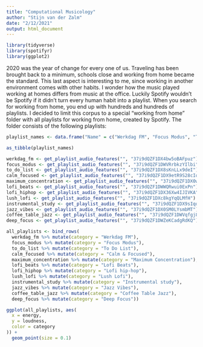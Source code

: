 ```yaml
---
title: "Computational Musicology"
author: "Stijn van der Zalm"
date: "2/12/2021"
output: html_document
---
```


```r
library(tidyverse)
library(spotifyr)
library(ggplot2)
```

2020 was the year of change for every one of us. Traveling has been brought back to a minimum, schools close and working from home became the standard. This last aspect is interesting to me, since working in another environment comes with other habits. I wonder how the music played working at homes differs from music at the office. 
Luckily Spotify wouldn't be Spotify if it didn't turn every human habit into a playlist. When you search for working from home, you end up with hundreds and hundreds of playlists. I decided to limit this corpus to a special "working from home" folder with all playlists for working from home, created by Spotify. The folder consists of the following playlists:

```r
playlist_names <- data.frame("Name" = c("Werkdag FM", "Focus Modus", "To Do List", "Calm & Focused", "Maximum Concentration", "Lo-Fi Beats", 'Lofi Hip-Hop', 'Lush Lofi', 'Instrumental Study', "Jazz Vibes", "Coffee Table Jazz", "Deep Focus"), "Number of songs" = c("250", "59", "100", "102", "180", "450", "100", "190", "285", "300", "143", "194"))
```

```r
as_tibble(playlist_names)
```

```r
werkdag_fm <- get_playlist_audio_features("", "37i9dQZF1DX4bw5oBAFpuz")
focus_modus <- get_playlist_audio_features("", "37i9dQZF1DWVRrbkzYIlbi")
to_do_list <- get_playlist_audio_features("", "37i9dQZF1DX8sKnLLx9deI")
calm_focused <- get_playlist_audio_features("", "37i9dQZF1DX9etR9S28cIo")
maximum_concentration <- get_playlist_audio_features("", "37i9dQZF1DX0wdQKgYFb7Q")
lofi_beats <- get_playlist_audio_features("", "37i9dQZF1DWWQRwui0ExPn")
lofi_hiphop <- get_playlist_audio_features("", "37i9dQZF1DX36Xw4IJIVKA")
lush_lofi <- get_playlist_audio_features("", "37i9dQZF1DXc8kgYqQLMfH")
instrumental_study <- get_playlist_audio_features("", "37i9dQZF1DX9sIqqvKsjG8")
jazz_vibes <- get_playlist_audio_features("", "37i9dQZF1DX0SM0LYsmbMT")
coffee_table_jazz <- get_playlist_audio_features("", "37i9dQZF1DWVqfgj8NZEp1")
deep_focus <- get_playlist_audio_features("", "37i9dQZF1DWZeKCadgRdKQ")

all_playlists <- bind_rows(
  werkdag_fm %>% mutate(category = "Werkdag FM"), 
  focus_modus %>% mutate(category = "Focus Modus"), 
  to_do_list %>% mutate(category = "To Do List"), 
  calm_focused %>% mutate(category = "Calm & Focused"), 
  maximum_concentration %>% mutate(category = "Maximum Concentration"), 
  lofi_beats %>% mutate(category = "Lofi Beats"), 
  lofi_hiphop %>% mutate(category = "Lofi hip-hop"), 
  lush_lofi %>% mutate(category = "Lush Lofi"), 
  instrumental_study %>% mutate(category = "Instrumental study"), 
  jazz_vibes %>% mutate(category = "Jazz Vibes"), 
  coffee_table_jazz %>% mutate(category = "Coffee Table Jazz"), 
  deep_focus %>% mutate(category = "Deep Focus"))
```

```r
ggplot(all_playlists, aes(
  x = energy, 
  y = loudness, 
  color = category
)) + 
  geom_point(size = 0.1)
```









